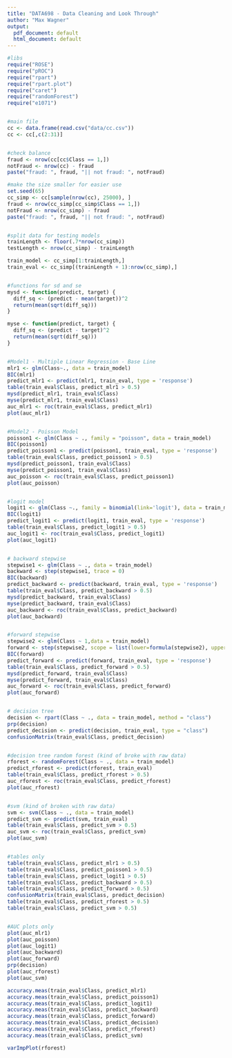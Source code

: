 ```yaml
---
title: "DATA698 - Data Cleaning and Look Through"
author: "Max Wagner"
output:
  pdf_document: default
  html_document: default
---
```


```r
#libs
require("ROSE")
require("pROC")
require("rpart")
require("rpart.plot")
require("caret")
require("randomForest")
require("e1071")


#main file
cc <- data.frame(read.csv("data/cc.csv"))
cc <- cc[,c(2:31)]


#check balance
fraud <- nrow(cc[cc$Class == 1,])
notFraud <- nrow(cc) - fraud
paste("fraud: ", fraud, "|| not fraud: ", notFraud)

#make the size smaller for easier use
set.seed(65)
cc_simp <- cc[sample(nrow(cc), 25000), ]
fraud <- nrow(cc_simp[cc_simp$Class == 1,])
notFraud <- nrow(cc_simp) - fraud
paste("fraud: ", fraud, "|| not fraud: ", notFraud)


#split data for testing models
trainLength <- floor(.7*nrow(cc_simp))
testLength <- nrow(cc_simp) - trainLength

train_model <- cc_simp[1:trainLength,]
train_eval <- cc_simp[(trainLength + 1):nrow(cc_simp),]


#functions for sd and se
mysd <- function(predict, target) {
  diff_sq <- (predict - mean(target))^2
  return(mean(sqrt(diff_sq)))
}

myse <- function(predict, target) {
  diff_sq <- (predict - target)^2
  return(mean(sqrt(diff_sq)))
}


#Model1 - Multiple Linear Regression - Base Line
mlr1 <- glm(Class~., data = train_model)
BIC(mlr1)
predict_mlr1 <- predict(mlr1, train_eval, type = 'response')
table(train_eval$Class, predict_mlr1 > 0.5)
mysd(predict_mlr1, train_eval$Class)
myse(predict_mlr1, train_eval$Class)
auc_mlr1 <- roc(train_eval$Class, predict_mlr1)
plot(auc_mlr1)


#Model2 - Poisson Model
poisson1 <- glm(Class ~ ., family = "poisson", data = train_model)
BIC(poisson1)
predict_poisson1 <- predict(poisson1, train_eval, type = 'response')
table(train_eval$Class, predict_poisson1 > 0.5)
mysd(predict_poisson1, train_eval$Class)
myse(predict_poisson1, train_eval$Class)
auc_poisson <- roc(train_eval$Class, predict_poisson1)
plot(auc_poisson)


#logit model
logit1 <- glm(Class ~., family = binomial(link='logit'), data = train_model)
BIC(logit1)
predict_logit1 <- predict(logit1, train_eval, type = 'response')
table(train_eval$Class, predict_logit1 > 0.5)
auc_logit1 <- roc(train_eval$Class, predict_logit1)
plot(auc_logit1)


# backward stepwise
stepwise1 <- glm(Class ~ ., data = train_model)
backward <- step(stepwise1, trace = 0)
BIC(backward)
predict_backward <- predict(backward, train_eval, type = 'response')
table(train_eval$Class, predict_backward > 0.5)
mysd(predict_backward, train_eval$Class)
myse(predict_backward, train_eval$Class)
auc_backward <- roc(train_eval$Class, predict_backward)
plot(auc_backward)


#forward stepwise
stepwise2 <- glm(Class ~ 1,data = train_model)
forward <- step(stepwise2, scope = list(lower=formula(stepwise2), upper=formula(stepwise1)), direction = "forward", trace = 0)
BIC(forward)
predict_forward <- predict(forward, train_eval, type = 'response')
table(train_eval$Class, predict_forward > 0.5)
mysd(predict_forward, train_eval$Class)
myse(predict_forward, train_eval$Class)
auc_forward <- roc(train_eval$Class, predict_forward)
plot(auc_forward)


# decision tree
decision <- rpart(Class ~ ., data = train_model, method = "class")
prp(decision)
predict_decision <- predict(decision, train_eval, type = "class")
confusionMatrix(train_eval$Class, predict_decision)


#decision tree random forest (kind of broke with raw data)
rforest <- randomForest(Class ~ ., data = train_model)
predict_rforest <- predict(rforest, train_eval)
table(train_eval$Class, predict_rforest > 0.5)
auc_rforest <- roc(train_eval$Class, predict_rforest)
plot(auc_rforest)


#svm (kind of broken with raw data)
svm <- svm(Class ~ ., data = train_model)
predict_svm <- predict(svm, train_eval)
table(train_eval$Class, predict_svm > 0.5)
auc_svm <- roc(train_eval$Class, predict_svm)
plot(auc_svm)


#tables only
table(train_eval$Class, predict_mlr1 > 0.5)
table(train_eval$Class, predict_poisson1 > 0.5)
table(train_eval$Class, predict_logit1 > 0.5)
table(train_eval$Class, predict_backward > 0.5)
table(train_eval$Class, predict_forward > 0.5)
confusionMatrix(train_eval$Class, predict_decision)
table(train_eval$Class, predict_rforest > 0.5)
table(train_eval$Class, predict_svm > 0.5)


#AUC plots only
plot(auc_mlr1)
plot(auc_poisson)
plot(auc_logit1)
plot(auc_backward)
plot(auc_forward)
prp(decision)
plot(auc_rforest)
plot(auc_svm)

accuracy.meas(train_eval$Class, predict_mlr1)
accuracy.meas(train_eval$Class, predict_poisson1)
accuracy.meas(train_eval$Class, predict_logit1)
accuracy.meas(train_eval$Class, predict_backward)
accuracy.meas(train_eval$Class, predict_forward)
accuracy.meas(train_eval$Class, predict_decision)
accuracy.meas(train_eval$Class, predict_rforest)
accuracy.meas(train_eval$Class, predict_svm)

varImpPlot(rforest)
```